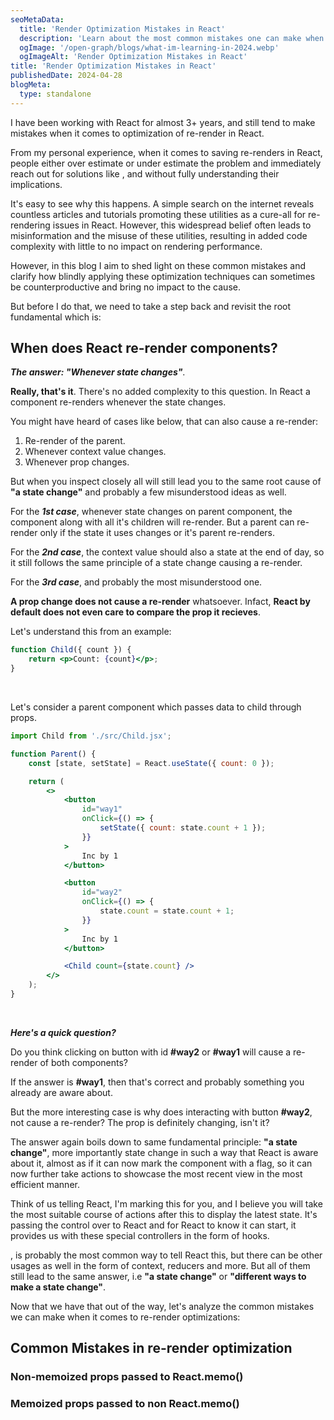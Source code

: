 ```yaml
---
seoMetaData:
  title: 'Render Optimization Mistakes in React'
  description: 'Learn about the most common mistakes one can make when it comes to render oprimization in react.'
  ogImage: '/open-graph/blogs/what-im-learning-in-2024.webp'
  ogImageAlt: 'Render Optimization Mistakes in React'
title: 'Render Optimization Mistakes in React'
publishedDate: 2024-04-28
blogMeta:
  type: standalone
---
```


I have been working with React for almost 3+ years, and still tend to make mistakes when it comes to optimization of re-render in React.

From my personal experience, when it comes to saving re-renders in React, people either over estimate or under estimate the problem and immediately reach out for solutions like <InlineCode code="React.useMemo()"/>, <InlineCode code="React.useCallback()"/> and <InlineCode code="React.memo()"/> without fully understanding their implications.

It's easy to see why this happens. A simple search on the internet reveals countless articles and tutorials promoting these utilities as a cure-all for re-rendering issues in React. However, this widespread belief often leads to misinformation and the misuse of these utilities, resulting in added code complexity with little to no impact on rendering performance.

However, in this blog I aim to shed light on these common mistakes and clarify how blindly applying these optimization techniques can sometimes be counterproductive and bring no impact to the cause.

But before I do that, we need to take a step back and revisit the root fundamental which is:

## When does React re-render components?

**_The answer: "Whenever state changes"_**.

**Really, that's it**. There's no added complexity to this question. In React a component re-renders whenever the state changes.

You might have heard of cases like below, that can also cause a re-render:

1. Re-render of the parent.
2. Whenever context value changes.
3. Whenever prop changes.

But when you inspect closely all will still lead you to the same root cause of **"a state change"** and probably a few misunderstood ideas as well.

For the **_1st case_**, whenever state changes on parent component, the component along with all it's children will re-render. But a parent can re-render only if the state it uses changes or it's parent re-renders.

For the **_2nd case_**, the context value should also a state at the end of day, so it still follows the same principle of a state change causing a re-render.

For the **_3rd case_**, and probably the most misunderstood one.

**A prop change does not cause a re-render** whatsoever. Infact, **React by default does not even care to compare the prop it recieves**.

Let's understand this from an example:

```jsx title="./src/Child.jsx"
function Child({ count }) {
	return <p>Count: {count}</p>;
}
```

<br />

Let's consider a parent component which passes data to child through props.

```jsx title="./src/Parent.jsx"
import Child from './src/Child.jsx';

function Parent() {
	const [state, setState] = React.useState({ count: 0 });

	return (
		<>
			<button
				id="way1"
				onClick={() => {
					setState({ count: state.count + 1 });
				}}
			>
				Inc by 1
			</button>

			<button
				id="way2"
				onClick={() => {
					state.count = state.count + 1;
				}}
			>
				Inc by 1
			</button>

			<Child count={state.count} />
		</>
	);
}
```

<br />

**_Here's a quick question?_**

Do you think clicking on button with id **#way2** or **#way1** will cause a re-render of both components?

If the answer is **#way1**, then that's correct and probably something you already are aware about.

But the more interesting case is why does interacting with button **#way2**, not cause a re-render? The prop is definitely changing, isn't it?

The answer again boils down to same fundamental principle: **"a state change"**, more importantly state change in such a way that React is aware about it, almost as if it can now mark the component with a flag, so it can now further take actions to showcase the most recent view in the most efficient manner.

Think of us telling React, I'm marking this for you, and I believe you will take the most suitable course of actions after this to display the latest state. It's passing the control over to React and for React to know it can start, it provides us with these special controllers in the form of hooks.

<InlineCode code="React.useState()" />, is probably the most common way to tell React this, but there can be other
usages as well in the form of context, reducers and more. But all of them still lead to the same answer, i.e **"a state
change"** or **"different ways to make a state change"**.

Now that we have that out of the way, let's analyze the common mistakes we can make when it comes to re-render optimizations:

## Common Mistakes in re-render optimization

### Non-memoized props passed to React.memo()

### Memoized props passed to non React.memo()
